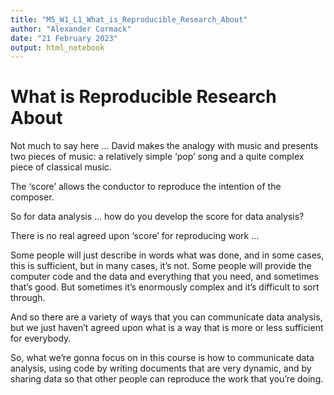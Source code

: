 ```yaml
---
title: "M5_W1_L1_What_is_Reproducible_Research_About"
author: "Alexander Cormack"
date: "21 February 2023"
output: html_notebook
---
```



# What is Reproducible Research About

Not much to say here ... David makes the analogy with music and presents two pieces of music: a relatively simple 'pop' song and a quite complex piece of classical music.

The 'score' allows the conductor to reproduce the intention of the composer.

So for data analysis ... how do you develop the score for data analysis?

There is no real agreed upon 'score' for reproducing work ...

Some people will just describe in words what was done, and in some cases, this is sufficient, but in many cases, it's not.
Some people will provide the computer code and the data and everything that you need, and sometimes that's good.
But sometimes it's enormously complex and it's difficult to sort through.

And so there are a variety of ways that you can communicate data analysis, but we just haven't agreed upon what is a way that is more or less sufficient for everybody.

So, what we're gonna focus on in this course is how to communicate data analysis, using code by writing documents that are very dynamic,
and by sharing data so that other people can reproduce the work that you're doing. 


